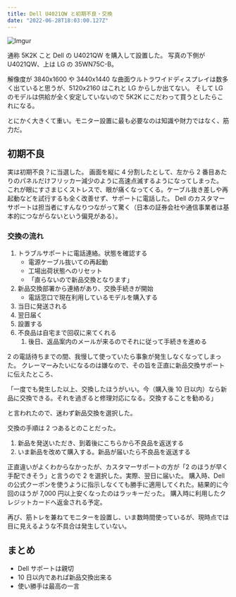 ```yaml
---
title: Dell U4021QW と初期不良・交換
date: "2022-06-28T18:03:00.127Z"
---
```


![Imgur](https://i.imgur.com/2wQtA3Zl.jpg)

通称 5K2K こと Dell の U4021QW を購入して設置した。
写真の下側が U4021QW、上は LG の 35WN75C-B。

解像度が 3840x1600 や 3440x1440 な曲面ウルトラワイドディスプレイは数多く出ていると思うが、5120x2160 はこれと LG からしか出てない。
そして LG のモデルは供給が全く安定していないので 5K2K にこだわって買うとしたらこれになる。

とにかく大きくて重い。モニター設置に最も必要なのは知識や財力ではなく、筋力だ。

## 初期不良

実は初期不良？に当選した。 画面を縦に 4 分割したとして、左から 2 番目あたりのパネルだけフリッカー減少のように高速点滅するようになってしまった。
これが眼にすさまじくストレスで、眼が痛くなってくる。ケーブル抜き差しや再起動などを試行するも全く改善せず、サポートに電話した。
Dell のカスタマーサポートは担当者にすんなりつながって驚く（日本の証券会社や通信事業者は基本的につながらないという偏見がある）。

### 交換の流れ

1. トラブルサポートに電話連絡。状態を確認する
   - 電源ケーブル抜いての再起動
   - 工場出荷状態へのリセット
   - 「直らないので新品交換となります」
2. 新品交換部署から連絡があり、交換手続きが開始
   - 電話窓口で現在利用しているモデルを購入する
3. 当日に発送される
4. 翌日届く
5. 設置する
6. 不良品は自宅まで回収に来てくれる
   1. 後日、返品案内のメールが来るのでそれに従って手続きを進める

2 の電話待ちまでの間、我慢して使っていたら事象が発生しなくなってしまった。
クレーマーみたいになるのは嫌なので、その旨を正直に新品交換サポートに伝えたところ、

「一度でも発生した以上、交換したほうがいい。今（購入後 10 日以内）なら新品に交換できる。それを過ぎると修理対応になる。交換することを勧める」

と言われたので、迷わず新品交換を選択した。

交換の手順は 2 つあるとのことだった。

1. 新品を発送いただき、到着後にこちらから不良品を返送する
2. いま新品を改めて購入する。新品が届いたら不良品を返送する

正直違いがよくわからなかったが、カスタマーサポートの方が「2 のほうが早く手配できそう」と言うので 2 を選択した。実際、翌日に届いた。
購入時、Dell の公式クーポンを使うように指示しなくても勝手に適用してくれた。結果的に今回のほうが 7,000 円以上安くなったのはラッキーだった。
購入時に利用したクレジットカードへ返金される予定。

再び、筋トレを兼ねてモニターを設置し、いま数時間使っているが、現時点では目に見えるような不具合は発生していない。

## まとめ

- Dell サポートは親切
- 10 日以内であれば新品交換出来る
- 使い勝手は最高の一言
